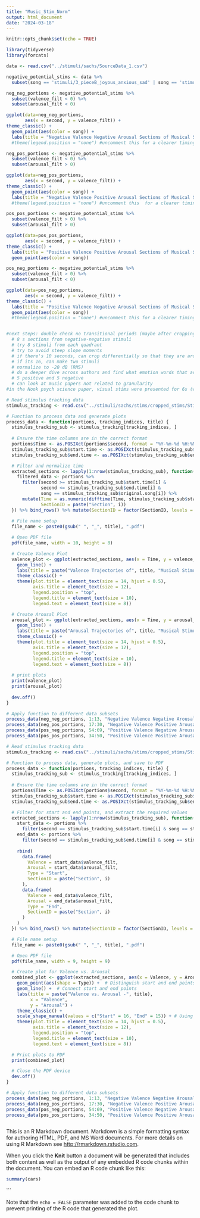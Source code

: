 ```yaml
---
title: "Music_Stim_Norm"
output: html_document
date: "2024-03-18"
---
```


```r
knitr::opts_chunk$set(echo = TRUE)
```

```r
library(tidyverse)
library(forcats)
```

```r
data <- read.csv("../stimuli/sachs/SourceData_1.csv")

negative_potential_stims <- data %>%
  subset(song == 'stimuli/3_pieceB_joyous_anxious_sad' | song == 'stimuli/5_pieceB_calm_sad_anxious' | song == 'stimuli/6_pieceB_anxious_calm_joyous' | song == 'stimuli/7_pieceB_joyous_anxious_sad' | song == 'stimuli/11_pieceA_calm_anxious_sad' | song == 'stimuli/12_pieceA_joyous_sad_anxious')

neg_neg_portions <- negative_potential_stims %>%
  subset(valence_filt < 0) %>%
  subset(arousal_filt < 0)

ggplot(data=neg_neg_portions,
       aes(x = second, y = valence_filt)) +
theme_classic() +
  geom_point(aes(color = song)) +
  labs(title = "Negative Valence Negative Arousal Sections of Musical Stimuli", x = "Time", y = "Valence")
  #theme(legend.position = "none") #uncomment this for a clearer timing est

neg_pos_portions <- negative_potential_stims %>%
  subset(valence_filt < 0) %>%
  subset(arousal_filt > 0)

ggplot(data=neg_pos_portions,
       aes(x = second, y = valence_filt)) +
theme_classic() +
  geom_point(aes(color = song)) +
  labs(title = "Negative Valence Positive Arousal Sections of Musical Stimuli", x = "Time", y = "Valence")
  #theme(legend.position = "none") #uncomment this  for a clearer timing est

pos_pos_portions <- negative_potential_stims %>%
  subset(valence_filt > 0) %>%
  subset(arousal_filt > 0)

ggplot(data=pos_pos_portions,
       aes(x = second, y = valence_filt)) +
theme_classic() +
  labs(title = "Positive Valence Positive Arousal Sections of Musical Stimuli", x = "Time", y = "Valence") +
  geom_point(aes(color = song))

pos_neg_portions <- negative_potential_stims %>%
  subset(valence_filt > 0) %>%
  subset(arousal_filt < 0)

ggplot(data=pos_neg_portions,
       aes(x = second, y = valence_filt)) +
theme_classic() +
  labs(title = "Positive Valence Negative Arousal Sections of Musical Stimuli", x = "Time (s)", y = "Valence") +
  geom_point(aes(color = song))
  #theme(legend.position = "none") #uncomment this for a clearer timing est


#next steps: double check no transitional periods (maybe after cropping), figure out length to crop at (maybe start w/ 10 or 8 s?)
  # 8 s sections from negative-negative stimuli
  # try 8 stimuli from each quadrant
  # try to avoid steep slope moments
  # if there's 10 seconds, can crop differentially so that they are around 8 listen to what's good
  # if its 16, can make two stimuli
  # normalize to -20 dB (RMS)
  # do a deeper dive across authors and find what emotion words that are good
  # 5 positive and 5 negative
  # can look at music papers not related to granularity
#in the Nook psych science paper, visual stims were presented for 6s (we'd prob want more but maybe not too much more)
```



```r
# Read stimulus tracking data
stimulus_tracking <- read.csv("../stimuli/sachs/stims/cropped_stims/Stimulus Tracking.csv")

# Function to process data and generate plots
process_data <- function(portions, tracking_indices, title) {
  stimulus_tracking_sub <- stimulus_tracking[tracking_indices, ]
  
  # Ensure the time columns are in the correct format
  portions$Time <- as.POSIXct(portions$second, format = "%Y-%m-%d %H:%M:%OS")
  stimulus_tracking_sub$start.time <- as.POSIXct(stimulus_tracking_sub$start.time, format = "%Y-%m-%d %H:%M:%OS")
  stimulus_tracking_sub$end.time <- as.POSIXct(stimulus_tracking_sub$end.time, format = "%Y-%m-%d %H:%M:%OS")

  # Filter and normalize time
  extracted_sections <- lapply(1:nrow(stimulus_tracking_sub), function(i) {
    filtered_data <- portions %>%
      filter(second >= stimulus_tracking_sub$start.time[i] & 
             second <= stimulus_tracking_sub$end.time[i] &
             song == stimulus_tracking_sub$original.song[i]) %>%
      mutate(Time = as.numeric(difftime(Time, stimulus_tracking_sub$start.time[i], units = "secs")),
             SectionID = paste("Section", i))
  }) %>% bind_rows() %>% mutate(SectionID = factor(SectionID, levels = paste("Section", 1:nrow(stimulus_tracking_sub))))
  
  # File name setup
  file_name <- paste0(gsub(" ", "_", title), ".pdf")

  # Open PDF file
  pdf(file_name, width = 10, height = 8)

  # Create Valence Plot
  valence_plot <- ggplot(extracted_sections, aes(x = Time, y = valence_filt, group = SectionID, color = SectionID)) +
    geom_line() +
    labs(title = paste("Valence Trajectories of", title, "Musical Stimuli"), x = "Time", y = "Valence") +
    theme_classic() +
    theme(plot.title = element_text(size = 14, hjust = 0.5),
          axis.title = element_text(size = 12),
          legend.position = "top",
          legend.title = element_text(size = 10),
          legend.text = element_text(size = 8))

  # Create Arousal Plot
  arousal_plot <- ggplot(extracted_sections, aes(x = Time, y = arousal_filt, group = SectionID, color = SectionID)) +
    geom_line() +
    labs(title = paste("Arousal Trajectories of", title, "Musical Stimuli"), x = "Time", y = "Arousal") +
    theme_classic() +
    theme(plot.title = element_text(size = 14, hjust = 0.5),
          axis.title = element_text(size = 12),
          legend.position = "top",
          legend.title = element_text(size = 10),
          legend.text = element_text(size = 8))
  
  # print plots
  print(valence_plot)
  print(arousal_plot)
  
  dev.off()
}

# Apply function to different data subsets
process_data(neg_neg_portions, 1:13, "Negative Valence Negative Arousal")
process_data(neg_pos_portions, 17:30, "Negative Valence Positive Arousal")
process_data(pos_neg_portions, 54:69, "Positive Valence Negative Arousal")
process_data(pos_pos_portions, 34:50, "Positive Valence Positive Arousal")
```
```r
# Read stimulus tracking data
stimulus_tracking <- read.csv("../stimuli/sachs/stims/cropped_stims/Stimulus Tracking.csv")

# Function to process data, generate plots, and save to PDF
process_data <- function(portions, tracking_indices, title) {
  stimulus_tracking_sub <- stimulus_tracking[tracking_indices, ]
  
  # Ensure the time columns are in the correct format
  portions$Time <- as.POSIXct(portions$second, format = "%Y-%m-%d %H:%M:%OS")
  stimulus_tracking_sub$start.time <- as.POSIXct(stimulus_tracking_sub$start.time, format = "%Y-%m-%d %H:%M:%OS")
  stimulus_tracking_sub$end.time <- as.POSIXct(stimulus_tracking_sub$end.time, format = "%Y-%m-%d %H:%M:%OS")

  # Filter for start and end points, and extract the required values
  extracted_sections <- lapply(1:nrow(stimulus_tracking_sub), function(i) {
    start_data <- portions %>%
      filter(second == stimulus_tracking_sub$start.time[i] & song == stimulus_tracking_sub$original.song[i])
    end_data <- portions %>%
      filter(second == stimulus_tracking_sub$end.time[i] & song == stimulus_tracking_sub$original.song[i])
    
    rbind(
      data.frame(
        Valence = start_data$valence_filt,
        Arousal = start_data$arousal_filt,
        Type = "Start",
        SectionID = paste("Section", i)
      ),
      data.frame(
        Valence = end_data$valence_filt,
        Arousal = end_data$arousal_filt,
        Type = "End",
        SectionID = paste("Section", i)
      )
    )
  }) %>% bind_rows() %>% mutate(SectionID = factor(SectionID, levels = paste("Section", 1:nrow(stimulus_tracking_sub))))

  # File name setup
  file_name <- paste0(gsub(" ", "_", title), ".pdf")

  # Open PDF file
  pdf(file_name, width = 9, height = 9)

  # Create plot for Valence vs. Arousal
  combined_plot <- ggplot(extracted_sections, aes(x = Valence, y = Arousal, group = SectionID, color = SectionID)) +
    geom_point(aes(shape = Type)) +  # Distinguish start and end points with shapes
    geom_line() +  # Connect start and end points
    labs(title = paste("Valence vs. Arousal -", title),
         x = "Valence",
         y = "Arousal") +
    theme_classic() +
    scale_shape_manual(values = c("Start" = 16, "End" = 15)) + # Using different shapes for start and end
    theme(plot.title = element_text(size = 14, hjust = 0.5),
          axis.title = element_text(size = 12),
          legend.position = "top",
          legend.title = element_text(size = 10),
          legend.text = element_text(size = 8))

  # Print plots to PDF
  print(combined_plot)

  # Close the PDF device
  dev.off()
}

# Apply function to different data subsets
process_data(neg_neg_portions, 1:13, "Negative Valence Negative Arousal")
process_data(neg_pos_portions, 17:30, "Negative Valence Positive Arousal")
process_data(pos_neg_portions, 54:69, "Positive Valence Negative Arousal")
process_data(pos_pos_portions, 34:50, "Positive Valence Positive Arousal")
```
```r


```


This is an R Markdown document. Markdown is a simple formatting syntax for authoring HTML, PDF, and MS Word documents. For more details on using R Markdown see <http://rmarkdown.rstudio.com>.

When you click the **Knit** button a document will be generated that includes both content as well as the output of any embedded R code chunks within the document. You can embed an R code chunk like this:

```r
summary(cars)
```
```

Note that the `echo = FALSE` parameter was added to the code chunk to prevent printing of the R code that generated the plot.
